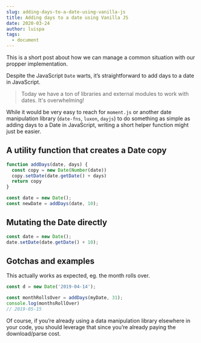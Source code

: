 ```yaml
---
slug: adding-days-to-a-date-using-vanilla-js
title: Adding days to a date using Vanilla JS
date: 2020-03-24
author: luispa
tags:
  - document
---
```

This is a short post about how we can manage a common situation with our propper implementation.

Despite the JavaScript `Date` warts, it’s straightforward to add days to a date in JavaScript.

> Today we have a ton of libraries and external modules to work with dates. It's overwhelming!

While it would be very easy to reach for `moment.js` or another date manipulation library (`date-fns`, `luxon`, `dayjs`) to do something as simple as adding days to a Date in JavaScript, writing a short helper function might just be easier.

## A utility function that creates a Date copy

```javascript
function addDays(date, days) {
  const copy = new Date(Number(date))
  copy.setDate(date.getDate() + days)
  return copy
}

const date = new Date();
const newDate = addDays(date, 10);
```

## Mutating the Date directly

```javascript
const date = new Date();
date.setDate(date.getDate() + 10);
```

## Gotchas and examples
This actually works as expected, eg. the month rolls over.

```javascript
const d = new Date('2019-04-14');

const monthRollsOver = addDays(myDate, 31);
console.log(monthsRollOver)
// 2019-05-15
```

Of course, if you’re already using a data manipulation library elsewhere in your code, you should leverage that since you’re already paying the download/parse cost.

